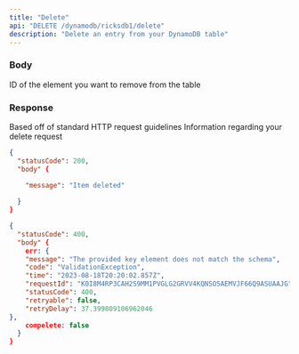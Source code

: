 ```yaml
---
title: "Delete"
api: "DELETE /dynamodb/ricksdb1/delete"
description: "Delete an entry from your DynamoDB table"
---
```


### Body

<ParamField body="id" type="string" required>
  ID of the element you want to remove from the table 
</ParamField>

### Response

<ResponseField name="statusCode" type="number">
  Based off of standard HTTP request guidelines
</ResponseField>

<ResponseField name="body" type="object">
  Information regarding your delete request
</ResponseField>

<ResponseExample>

```json Success Response
{
  "statusCode": 200,
  "body" {
    
    "message": "Item deleted"

  }
}
```

```json Error Response
{
  "statusCode": 400,
  "body" {
    err: {
    "message": "The provided key element does not match the schema",
    "code": "ValidationException",
    "time": "2023-08-18T20:20:02.857Z",
    "requestId": "K0I8M4RP3CAH2S9MM1PVGLG2GRVV4KQNSO5AEMVJF66Q9ASUAAJG",
    "statusCode": 400,
    "retryable": false,
    "retryDelay": 37.399809106962046
},
    compelete: false
  }
}
```

</ResponseExample>